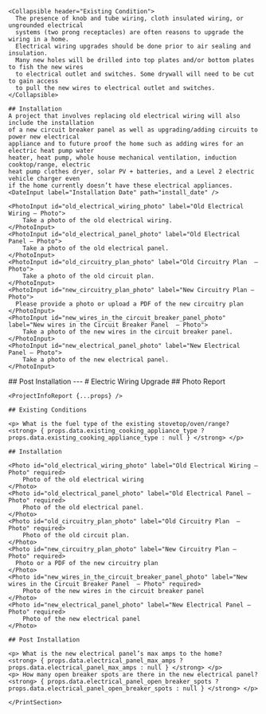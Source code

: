 
<Tabs>
  <Tab eventKey="installation" title="Installation">

    <Collapsible header="Existing Condition">
      The presence of knob and tube wiring, cloth insulated wiring, or ungrounded electrical
      systems (two prong receptacles) are often reasons to upgrade the wiring in a home.
      Electrical wiring upgrades should be done prior to air sealing and insulation.
      Many new holes will be drilled into top plates and/or bottom plates to fish the new wires
      to electrical outlet and switches. Some drywall will need to be cut to gain access
      to pull the new wires to electrical outlet and switches.
    </Collapsible>

    ## Installation
    A project that involves replacing old electrical wiring will also include the installation
    of a new circuit breaker panel as well as upgrading/adding circuits to power new electrical
    appliance and to future proof the home such as adding wires for an electric heat pump water
    heater, heat pump, whole house mechanical ventilation, induction cooktop/range, electric
    heat pump clothes dryer, solar PV + batteries, and a Level 2 electric vehicle charger even
    if the home currently doesn’t have these electrical appliances.
    <DateInput label="Installation Date" path="install_date" />

    <PhotoInput id="old_electrical_wiring_photo" label="Old Electrical Wiring – Photo">
        Take a photo of the old electrical wiring.
    </PhotoInput>
    <PhotoInput id="old_electrical_panel_photo" label="Old Electrical Panel – Photo">
        Take a photo of the old electrical panel.
    </PhotoInput>
    <PhotoInput id="old_circuitry_plan_photo" label="Old Circuitry Plan  – Photo">
        Take a photo of the old circuit plan.
    </PhotoInput>
    <PhotoInput id="new_circuitry_plan_photo" label="New Circuitry Plan – Photo">
      Please provide a photo or upload a PDF of the new circuitry plan
    </PhotoInput>
    <PhotoInput id="new_wires_in_the_circuit_breaker_panel_photo" label="New wires in the Circuit Breaker Panel  – Photo">
        Take a photo of the new wires in the circuit breaker panel.
    </PhotoInput>
    <PhotoInput id="new_electrical_panel_photo" label="New Electrical Panel – Photo">
        Take a photo of the new electrical panel.
    </PhotoInput>

  </Tab>
  <Tab eventKey="post_installation"  title="Post-Installation">
    ## Post Installation
    <NumberInput label="What is the new electrical panel’s max amps to the home?"  path="electrical_panel_max_amps" />
    <NumberInput label="How many open breaker spots are there in the new electrical panel?"  path="electrical_panel_open_breaker_spots" />
  </Tab>
  <Tab eventKey="report"  title="Report">
    <PrintSection label="Print Report">
    ---
    # Electric Wiring Upgrade
    ## Photo Report

    <ProjectInfoReport {...props} />

    ## Existing Conditions

    <p> What is the fuel type of the existing stovetop/oven/range?   <strong> { props.data.existing_cooking_appliance_type ? props.data.existing_cooking_appliance_type : null } </strong> </p>

    ## Installation

    <Photo id="old_electrical_wiring_photo" label="Old Electrical Wiring – Photo" required>
        Photo of the old electrical wiring
    </Photo>
    <Photo id="old_electrical_panel_photo" label="Old Electrical Panel – Photo" required>
        Photo of the old electrical panel.
    </Photo>
    <Photo id="old_circuitry_plan_photo" label="Old Circuitry Plan  – Photo" required>
        Photo of the old circuit plan.
    </Photo>
    <Photo id="new_circuitry_plan_photo" label="New Circuitry Plan – Photo" required>
      Photo or a PDF of the new circuitry plan
    </Photo>
    <Photo id="new_wires_in_the_circuit_breaker_panel_photo" label="New wires in the Circuit Breaker Panel  – Photo" required>
        Photo of the new wires in the circuit breaker panel
    </Photo>
    <Photo id="new_electrical_panel_photo" label="New Electrical Panel – Photo" required>
        Photo of the new electrical panel
    </Photo>

    ## Post Installation

    <p> What is the new electrical panel’s max amps to the home?   <strong> { props.data.electrical_panel_max_amps ? props.data.electrical_panel_max_amps : null } </strong> </p>
    <p> How many open breaker spots are there in the new electrical panel?  <strong> { props.data.electrical_panel_open_breaker_spots ? props.data.electrical_panel_open_breaker_spots : null } </strong> </p>

    </PrintSection>

  </Tab>
</Tabs>
